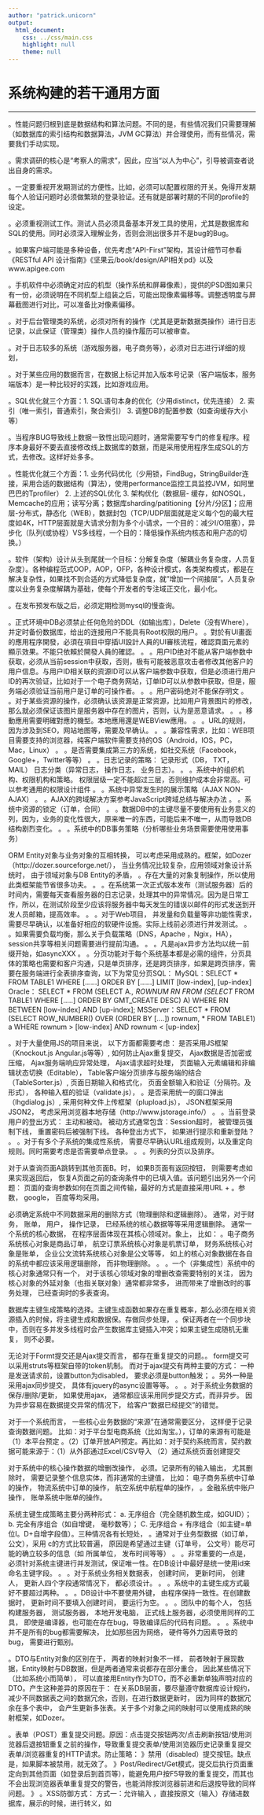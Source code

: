 ```yaml
---
author: "patrick.unicorn"
output:
  html_document:
    css: ../css/main.css
    highlight: null
    theme: null
---
```


系统构建的若干通用方面
===

* * *

。性能问题归根到底是数据结构和算法问题。不同的是，有些情况我们只需要理解（如数据库的索引结构和数据算法，JVM GC算法）并合理使用，而有些情况，需要我们手动实现。

。需求调研的核心是“考察人的需求”，因此，应当“以人为中心”，引导被调查者说出自身的需求。

。一定要重视开发期测试的方便性。比如，必须可以配置权限的开关。免得开发期每个人验证问题时必须做繁琐的登录验证。还有就是部署时期的不同的profile的设定。

。必须重视测试工作。测试人员必须具备基本开发工具的使用，尤其是数据库和SQL的使用。同时必须深入理解业务，否则会测出很多并不是bug的Bug。

。如果客户端可能是多种设备，优先考虑“API-First”架构，其设计细节可参看《RESTful API 设计指南》《坚果云/book/design/API相关pd》以及www.apigee.com

。手机软件中必须确定对应的机型（操作系统和屏幕像素），提供的PSD图如果只有一份，必须说明在不同机型上组装之后，可能出现像素偏移等。调整透明度与屏幕截图进行对比，可以准备比对像素偏移。

。对于后台管理类的系统，必须对所有的操作（尤其是更新数据类操作）进行日志记录，以此保证（管理类）操作人员的操作履历可以被审查。

。对于日志较多的系统（游戏服务器，电子商务等），必须对日志进行详细的规划，

。对于某些应用的数据而言，在数据上标记并加入版本号记录（客户端版本，服务端版本）是一种比较好的实践，比如游戏应用。

。SQL优化就三个方面：1. SQL语句本身的优化（少用distinct，优先连接） 2. 索引（唯一索引，普通索引，聚合索引） 3. 调整DB的配置参数（如查询缓存大小等）

。当程序BUG导致线上数据一致性出现问题时，通常需要写专门的修复程序。程序本身最好不要去直接修改线上数据库的数据，而是采用使用程序生成SQL的方式，去修改。这样好处多多。

。性能优化就三个方面：1. 业务代码优化（少用锁，FindBug，StringBuilder连接，采用合适的数据结构（算法），使用performance监控工具监控JVM，如阿里巴巴的Tprofiler） 2. 上述的SQL优化 3. 架构优化（数据层- 缓存，如NOSQL，Memcache的应用；读写分离；数据库sharding/patitioning【分片/分区】；应用层-分布式，静态化（WEB），数据封包（TCP/UDP层面就是定义每个包的最大程度如4K，HTTP层面就是大请求分割为多个小请求，一个目的：减少I/O阻塞），异步化（队列(或协程）VS多线程，一个目的：降低操作系统内核态和用户态的切换。）

。软件（架构）设计从头到尾就一个目标：分解复杂度（解耦业务复杂度，人员复杂度）。各种编程范式OOP，AOP，OFP，各种设计模式，各类架构模式，都是在解决复杂性，如果找不到合适的方式降低复杂度，就”增加一个间接层“。人员复杂度以业务复杂度解耦为基础，使每个开发者的专注域正交化，最小化。

。在发布预发布版之后，必须定期检测mysql的慢查询。

。正式环境中DB必须禁止任何危险的DDL（如输出库），Delete（没有Where），并定时备份数据库，给出的连接用户不能具有Root权限的用户。
。對於有UI畫面的應用程序開發，必須在項目中穿插UI設計人員的UI審核流程，確認頁面元素的顯示效果。不能只依賴於開發人員的確認。
。
。用户ID绝对不能从客户端参数中获取，必须从当前session中获取，否则，极有可能被恶意攻击者修改其他客户的用户信息。与用户ID相关联的资源ID可以从客户端参数中获取，但是必须进行用户ID的再次验证，比如对于一个电子商务网站，订单ID可以从参数中获取，但是，服务端必须验证当前用户是订单的可操作者。
。
。用户密码绝对不能保存明文
。
。对于某些资源的操作，必须确认该资源是正常资源，比如用户背景图片的修改，那么就必须保证该图片是服务器中存在的图片，否则，认为是恶意请求。
。
。移動應用需要明確對應的機型。本地應用還是WEBView應用。
。
。URL的规则，因为涉及到SEO，网站地图等，需要及早确认。
。
。兼容性需求，比如：WEB项目需要支持的浏览器，纯客户端软件需要支持的OS（Android，IOS，PC，Mac，Linux）
。
。是否需要集成第三方的系统，如社交系统（Facebook，Google+，Twitter等等）
。
。日志记录的策略： 记录形式（DB， TXT， MAIL）   日志分类（异常日志， 操作日志， 业务日志）。
。
。系统中的组织机构、权限机构和策略。 权限层级一定不能超过三层，否则维护成本会非常高。可以参考通用的权限设计组件
。
。系统中异常发生时的展示策略（AJAX  NON-AJAX）
。
。AJAX的跨域解决方案参考JavaScript跨域总结与解决办法
。
。系统中资源的锁定（订单，合同）
。
。数据DB中的主键尽量不要使用有业务意义的列，因为，业务的变化性很大，原来唯一的东西，可能后来不唯一，从而导致DB结构剧烈变化。
。
。系统中的DB事务策略（分析哪些业务场景需要使用使用事务）

ORM Entity对象与业务对象的互相转换， 可以考虑采用成熟的。框架，如Dozer（http://dozer.sourceforge.net/）， 当业务情况比较复杂，应用领域对象设计系统时， 由于领域对象与DB Entity的矛盾， 。存在大量的对象复制操作，所以使用此类框架能节省很多功夫。
。
。在系统第一次正式版本发布（测试服务器）后的时间内，需要每天查看服务器的日志记录，处理其中的异常情况。因为是日常工作，所以，在测试阶段至少应该将服务器中每天发生的错误以邮件的形式发送到开发人员邮箱，提高效率。
。
。对于Web项目， 并发量和负载量等非功能性需求，需要尽早确认，以准备好相应的软硬件设施。实际上线前必须进行并发测试。
。
。如果需要负载均衡，那么关于负载策略（DNS，Apache ，Ngix，HA），session共享等相关问题需要进行提前沟通。
。
。凡是ajax异步方法均以统一前缀开始，如asyncXXX
。
。分页功能对于每个系统基本都是必需的组件，分页具体的策略也需要和客户沟通，只是单页排序，还是跨页排序，如果是跨页排序，需要在服务端进行全表排序查询，以下为常见分页SQL：
    MySQL：SELECT * FROM TABLE1 WHERE [......] ORDER BY [......] LIMIT [low-index], [up-index]
    Oracle： SELECT * FROM (SELECT A.*, ROWNUM RN FROM (SELECT * FROM TABLE1 WHERE [.....] ORDER BY GMT_CREATE DESC) A) WHERE RN BETWEEN [low-index] AND [up-index];
    MSServer：SELECT * FROM (SELECT ROW_NUMBER() OVER (ORDER BY [....]) rownum, * FROM TABLE1) a WHERE rownum > [low-index] AND rownum < [up-index]

。对于大量使用JS的项目来说， 以下方面都需要考虑： 是否采用JS框架（Knockout.js  Angular.js等等）, 如何防止Ajax重复提交， Ajax数据是否加密或压缩， Ajax服务端响应异常处理， Ajax请求超时处理， 页面输入元素编辑和非编辑状态切换（Editable）， Table客户端分页排序与服务端的结合（TableSorter.js）,  页面日期输入和格式化， 页面金额输入和验证（分隔符。及形式）， 各种输入框的验证（validate.js）， 。是否采用统一的窗口弹出（lhgdialog.js）,  采用何种文件上传框架（plupload.js）， JSON框架采用JSON2， 考虑采用浏览器本地存储（http://www.jstorage.info/）
。
。当前登录用户的登出方式： 主动和被动。 被动方式通常包含：Session超时， 被管理员强制下线， 重置密码后被强制下线。 各种登出方式下， 如果进行提示和重新登陆？
。
。对于有多个子系统的集成性系统， 需要尽早确认URL组成规则，以及重定向规则。同时需要考虑是否需要单点登录。
。
。列表的分页以及排序。

对于从查询页面A跳转到其他页面B。时， 如果B页面有返回按钮， 则需要考虑如果实现返回后， 恢复A页面之前的查询条件中的已填入值。该问题引出另外一个问题： 页面的查询参数如何在页面之间传输，最好的方式是直接采用URL + 。参数， google， 百度等均采用。

必须确定系统中不同数据采用的删除方式（物理删除和逻辑删除）。 通常，对于财务， 账单， 用户， 操作记录， 已经系统的核心数据等等采用逻辑删除。  通常一个系统的核心数据， 在程序层面体现在其核心领域对。象上， 比如： 。电子商务系统核心对象是商品订单， 航空订票系统核心对象是机票订单， 财务系统核心对象是账单， 企业公文流转系统核心对象是公文等等， 如上的核心对象数据在各自的系统中都应该采用逻辑删除， 而非物理删除。
。
。一个（非集成性）系统中的核心对象通常只有一个， 对于该核心领域对象的增删改查需要特别的关注， 因为核心对象的外延对象（也指关联对象）通常都非常多， 进而带来了增删改时的事务处理， 已经查询时的多表查询。

数据库主键生成策略的选择。主键生成函数如果存在重复概率，那么必须在相关资源插入的时候，将主键生成和数据保。存做同步处理， 。保证两者在一个同步块中，否则在多并发多线程时会产生数据库主键插入冲突；如果主键生成随机无重复， 则不必要。

无论对于Formt提交还是Ajax提交而言， 都存在重复提交的问题。。 form提交可以采用struts等框架自带的token机制。 而对于ajax提交有两种主要的方式： 一种是发送请求前，设置button为disabled， 要求必须是button触发； 。另外一种是采用ajax同步提交， 具体有jquery的async设置等等。
。
。对于系统业务数据的保存/删除/更新， 如果使用ajax， 通常都应该采用同步提交方式，而非异步。 因为异步容易在数据提交异常的情况下， 给客户“数据已经提交”的错觉。

对于一个系统而言， 一些核心业务数据的“来源”在通常需要区分， 这样便于记录查询数据问题。 比如：对于平台型电商系统（比如淘宝。），订单的来源有可能是（1）本平台预定 。（2）订单开放API预定。再比如：对于契约系统而言，契约数据可能来源于：（1）从外部通过Excel/CSV导入 （2）通过系统页面创建提交

对于系统中的核心操作数据的增删改操作， 必须。记录所有的输入输出， 尤其删除时， 需要记录整个信息实体，而非通常的主键值， 比如： 电子商务系统中订单的操作， 物流系统中订单的操作， 航空系统中航程单的操作， 。金融系统中账户操作， 账单系统中账单的操作。

系统主键生成策略主要分两种形式： a. 无序组合（完全随机数生成，如GUID）； b. 完全有序组合（如自增键， 毫秒数等）； C.  无序组合 + 有序组合（如主键=单位I。D+自增字段值）。三种情况各有长短处， 。通常对于业务型数据（如订单， 公文），采用 c的方式比较普遍， 原因是希望通过主键（订单号， 公文号）能尽可能的确立较多的信息（如 所属单位， 发布时间等等）
。
。非常重要的一点是，必须针对系统主键进行并发测试，保证唯一性。在DB设计中最好是统一使用id来命名主键字段。
。
。对于系统业务相关数据表， 创建时间， 更新时间， 创建人， 更新人四个字段通常情况下， 都必须设计。
。
。系统中的主键生成方式最好不要超过两种。
。
。DB设计中不要使用外键， 由程序保持一致性。在创建数据时， 更新时间不要填入创建时间， 要运行为空。
。
。团队中的每个人， 包括构建服务器， 测试服务器， 本地开发电脑， 正式线上服务器，必须使用同样的工具， 即使是编译器，也可能在存在bug，导致编译后的代码有问题。
。
。系统中并不是所有的bug都需要解决， 比如那些因为网络， 硬件等外力因素导致的bug， 需要进行甄别。

。DTO与Entity对象的区别在于， 两者的映射对象不一样， 前者映射于展现数据，Entity映射与DB数据，但是两者通常来说都存在部分重合， 因此某些情况下（比如系统小而简单）， 可以直接用Entity作为DTO，而不必重新单独声明对应的DTO。产生这种差异的原因在于： 在关系DB层面，要尽量遵守数据库设计规约，减少不同数据表之间的数据冗余，否则，在进行数据更新时， 因为同样的数据冗余在多个表中， 会产生更新多张表。关于多个对象之间的映射可以使用成熟的映射框架，如Dozer。

。表单（POST）重复提交问题。原因：点击提交按钮两次/点击刷新按钮/使用浏览器后退按钮重复之前的操作，导致重复提交表单/使用浏览器历史记录重复提交表单/浏览器重复的HTTP请求。防止策略：
   》禁用（disabled）提交按钮。缺点是，如果脚本被禁用，就无效了。
   》Post/Redirect/Get模式，提交后执行页面重定向到其他页面（如登录后到首页等），能避免用户按F5导致的重复提交，而其也不会出现浏览器表单重复提交的警告，也能消除按浏览器前进和后退按导致的同样问题。
   》
。XSS防御方式：
    方式一：允许输入 ，直接按原文（输入）存储进数据库，展示的时候，进行转义，如<script>  转义为  &#60script&#62， 那么浏览器展现时直接以文本方式展示为<script>，而不进行“解释"。具体显示时，JSP可以使用fn:escapeXml，js可以采用对应的Js库（如：mhandbook项目的xss-filter)。
    方式二：不允许输入，在JS和后端进行字符判定，如添加Filter对所有的Request参数（form和Get）进行判定，出现敏感字符（可定义黑名单）即可抛出异常。此处不可以转义存储，因为，转义后可能超出数据库相应字段的最大长度限制，导致SQL异常。
    方式一更加可取，对用户也更加友好。
     一些成熟Server端解决方案：
          - Spring Security(defaultHtmlEscape）
          - OWASP Enterprise Security API
          - http://en.wikipedia.org/wiki/Cross-site_scripting
          - JSTL JSP <fn:escapeXml >标签
          - https://github.com/coverity/coverity-security-library
          - apache-commons中的StringEscapeUtils.escapeHtml(string); StringEscapeUtils.escapeJavaScript(string); StringEscapeUtils.escapeSql(string);
          - 自建
    一些成熟前端解决方案：
         -  OWASP Enterprise Security Javascript API
         -  XSS Validator (Node.js)
         -  直接调用
。CSRF防御，必须先保证先防御XSS（相对而言，XSS更难防御），数据改变操作必须用POST，防御三种方式：
    方式一：Referer判断：可以伪造，所以并不安全。
    方式二：验证码：用户体验差。
    方式三：Token：最可靠。但大型服务时，需要一台token生成及校验服务器；需要更改所有表单添加字段。中小型服务还是足够了。原理：无法通过ajax等方式获得外域页面中的
token值，xmlhttprequest需要遵守浏览器同源策略。
    一些成熟解决方案：
          - Spring Security(包含AJAX 防御）
          - http://ricardozuasti.com/2012/preventing-csrf-in-java-web-apps/
          - 使用OWASP ESAPI 实现http://www.jtmelton.com/2010/05/16/the-owasp-top-ten-and-esapi-part-6-cross-site-request-forgery-csrf/
。禁止网站被恶意反向代理（Ifram嵌入）：
    客户端脚本： if (top.location != self.location) { top.location=self.location; }  缺点：对搜索引擎不友好。
    服务端设置： Apache和Ngix有对应的设置。 
。Referer是可以被客户单伪造的（如某些浏览器插件），因此，不能够将Referer用在一些非常关键的检查上。Referer两个最常用的用途：
    防盗链   ：在WEB服务器（Apache/Ngix）可以设置某些资源（图片）只能被本域名访问
    访问统计：统计每一个页面都是从哪些入口页面过来的
。用户登录过程应该使用HTTPS，而非HTTP。其他的关键Form请求，如支付等等，也必须使用HTTPS。
。应用必须做压力测试（Jmeter/AB/等等），同时也必须做安全性测试（NetSparker）
。压力测试。需要选择工具，构建用例，同时在架构程序时必须对某些功能做配置化（开关）以方便压力测试，如IP限制，cookie，csrf等等。
。日志文件的分布式处理，可以利用成熟产品如Facebook的Scribe等等，具体参看《开源日志系统》。
。软件开发中的金额（此处包含游戏中的需要购买的某种“虚拟货币“，如Q币，宝石等等）的变化更新时，需要进行数据库的增量更新（即在原来的DB值上加增量）而非直接覆盖原有的值，同时，必须对传过来的变化量进行验证（比如，对于游戏而言，某个等级物品的卖出只能增加8个宝石，那么应该与Master数据表进行核对）。对于游戏服务二样，另外一种方法是，凡是关于”货币“的计算，都由服务端通过master数据进行计算，而非新人客户端的值。
。网站的访问日志（footmark），尤其是移动互联网项目。可以利用ELK进行完整的分析和展现。
